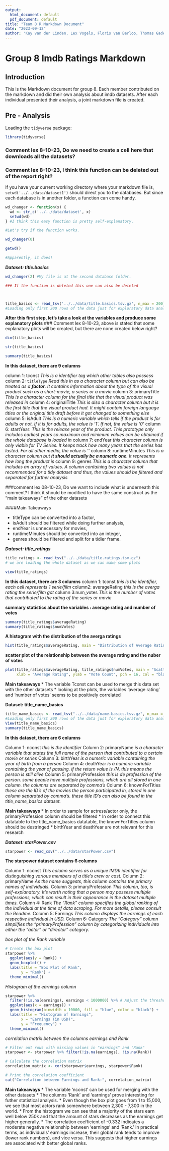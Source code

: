 ```yaml
---
output:
  html_document: default
  pdf_document: default
title: "Team 8 R Markdown Document"
date: "2023-09-12"
author: 'Kay van der Linden, Lex Vogels, Floris van Berloo, Thomas Gadellaa, Mehmet Eren Erdoğan'
---
```


# Group 8 Imdb Ratings Markdown

## Introduction

This is the Markdown document for group 8. Each member contributed on the markdown and did their own analysis about imdb datasets. After each individual presented their analysis, a joint markdown file is created.

## Pre - Analysis

Loading the `tidyverse` package:

```r
library(tidyverse)
```

### Comment lex 8-10-23, Do we need to create a cell here that downloads all the datasets?


### Comment lex 8-10-23, I think this function can be deleted out of the report right?

If you have your current working directory where your markdown file is, `setwd('../../data/dataset1')` should direct you to the databases. But since each database is in another folder, a function can come handy.

```r
wd_changer <- function(x) {
  wd <- str_c('../../data/dataset', x)
  setwd(wd)
} #I think this easy function is pretty self-explanatory.

#Let's try if the function works.

wd_changer(0)

getwd() 

#Apparently, it does!

``` 


***Dataset: title.basics ***

```r

wd_changer(2) #My file is at the second database folder. 

### If the function is deleted this one can also be deleted



title_basics <- read_tsv('../../data/title.basics.tsv.gz', n_max = 200)
#Loading only first 200 rows of the data just for exploratory data analysis.

```

**After this first step, let's take a look at the variables and produce some explanatory plots**
### Comment lex 8-10-23, above is stated that some explanatory plots will be created, but there are none created below right?

```r

dim(title_basics)

str(title_basics)

summary(title_basics)

```
**In this dataset, there are 9 columns**

column 1: tconst 
*This is a identifier tag which other tables also possess* 
column 2: `titleType` 
*Read this in as a character column but can also be treated as a **factor**. It contains information about the type of the visual product such as a short-movie, a series or a movie*
column 3: primaryTitle
*This is a character column for the final title that the visual product was released in*
column 4: originalTitle
*This is also a character column but it is the first title that the visual product had. It might contain foreign language titles or the original title draft before it got changed to something else*
column 5: isAdult
*This is a numeric variable which tells if the product is for adults or not. If it is for adults, the value is '1'. If not, the value is '0' *
column 6: startYear:
*This is the release year of the product. This prototype only includes earliest years so maximum and minimum values can be obtained if the whole database is loaded in*
column 7: endYear
*this character column is only viable for TV Series. It keeps track how many years that the series has lasted. For all other media, the value is '\N'*
column 8: runtimeMinutes
*This is a character column but **it should actually be a numeric one**. It represents how long the product is*
column 9: genres
*This is a character column that includes an array of values. A column containing two values is not recommended for a tidy dataset and thus, the values should be filtered and separated for further analysis*

###comment lex 08-10-23, Do we want to include what is underneath this comment? I think it should be modified to have the same construct as the "main takeaways" of the other datasets 


####Main Takeaways

* titleType can be converted into a factor,
* isAdult should be filtered while doing further analysis,
* endYear is unnecessary for movies,
* runtimeMinutes should be converted into an integer,
* genres should be filtered and split for a tidier frame.




***Dataset: title_ratings ***

```r
title_ratings <- read_tsv("../../data/title.ratings.tsv.gz")
# we are loading the whole dataset as we can make some plots
```
```r
view(title_ratings)
```

**In this dataset, there are 3 columns**
column 1: tconst
*this is the identifier, each cell represents 1 serie/film*
column2: averageRating
*this is the averga rating the serie/film got*
column 3:num_votes
*This is the number of votes that contributed to the rating of the series or movie*

**summary statistics about the variables : average rating and number of votes**
```r
summary(title_ratings$averageRating)
summary(title_ratings$numVotes)
```

**A histogram with the distribution of the averga ratings**
```r
hist(title_ratings$averageRating, main = "Distribution of Average Ratings", xlab = "Average Rating")
```

**scatter plot of the relationship between the average rating and the nuber of votes**
```r
plot(title_ratings$averageRating, title_ratings$numVotes, main = "Scatter Plot: Average Rating vs. Vote Count", 
     xlab = "Average Rating", ylab = "Vote Count", pch = 16, col = "black")
```

**Main takeaways**
* The variable Tconst can be used to merge this data set with the other datasets
* looking at the plots, the variables 'average rating' and 'number of votes' seems to be positively correlated

**Dataset: title_name_basics**
```r

title_name_basics <- read_tsv("../../data/name.basics.tsv.gz", n_max = 200)
#Loading only first 200 rows of the data just for exploratory data analysis.
View(title_name_basics)
summary(title_name_basics)

```

**In this dataset, there are 6 columns**

Column 1: nconst
*this is the identifier*
Column 2: primaryName
*is a character variable that states the full name of the person that contributed to a certain movie or series*
Column 3: birthYear
*is a numeric variable containing the year of birth from a person*
Column 4: deathYear
*is a numeric variable containing the year of passing. if the return value is /N, this means the person is still alive*
Column 5: primaryProfession
*this is de profession of the person. some people have multiple professions, which are all stored in one column. the columns are separated by comma's*
Column 6: knownForTitles
*these are the ID's of the movies the person participated in, stored in one column separated by comma's. these title ID's can also be found in the title_name_basics dataset.* 

**Main takeaways**
* In order to sample for actress/actor only, the primaryProfession column should be filtered
* In order to connect this datatable to the title_name_basics datatable, the knownForTitles column should be destringed
* birthYear and deathYear are not relevant for this research


***Dataset: starPower.csv ***

```r

starpower <- read_csv("../../data/starPower.csv")

```

**The starpower dataset contains 6 columns**

Column 1: nconst
*This column serves as a unique IMDb identifier for distinguishing various members of a title's crew or cast.*
Column 2: primaryName 
*As the name suggests, this column contains the primary names of individuals.*
Column 3: primaryProfession
*This column, too, is self-explanatory. It's worth noting that a person may possess multiple professions, which can result in their appearance in the dataset multiple times.*
Column 4:  Rank
*The "Rank" column specifies the global ranking of the individual at the time of data scraping. For more details, please consult the Readme.*
Column 5: Earnings
*This column displays the earnings of each respective individual in USD.*
Column 6: Category
*The "Category" column simplifies the "primaryProfession" column by categorizing individuals into either the "actor" or "director" category.*

*box plot of the Rank variable*
```r
# Create the box plot
starpower %>%
  ggplot(aes(y = Rank)) +
  geom_boxplot() +
  labs(title = "Box Plot of Rank",
       y = "Rank") +
  theme_minimal()
```

*Histogram of the earnings column*
```r
starpower %>%
  filter(!is.na(earnings), earnings < 1000000) %>% # Adjust the threshold as needed
  ggplot(aes(x = earnings)) +
  geom_histogram(binwidth = 10000, fill = "blue", color = "black") +
  labs(title = "Histogram of Earnings",
       x = "Earnings (in USD)",
       y = "Frequency") +
  theme_minimal()

```

*correlation matrix between the columns earnings and Rank*
```r
# Filter out rows with missing values in "earnings" and "Rank"
starpower <- starpower %>% filter(!is.na(earnings), !is.na(Rank))

# Calculate the correlation matrix
correlation_matrix <- cor(starpower$earnings, starpower$Rank)

# Print the correlation coefficient
cat("Correlation between Earnings and Rank:", correlation_matrix)

```

**Main takeaways**
* The variable 'nconst' can be used for merging with the other datasets
* The columns 'Rank' and 'earnings' prove interesting for futher statistical analysis.
* Even though the box plot goes from 1 to 15,000, we see that most actors rank somewhere between 2,300 - 7,300 in the world.
* From the histogram we can see that a majority of the stars earn well below 250k and that the amount of stars decreases as the earnings get higher generally.
* The correlation coefficient of -0.332 indicates a moderate negative relationship between 'earnings' and 'Rank.' In practical terms, as individuals' earnings increase, their global rank tends to improve (lower rank numbers), and vice versa. This suggests that higher earnings are associated with better global ranks.
